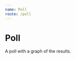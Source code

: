 ```yaml
---
name: Poll
route: /poll
---
```



# Poll

A poll with a graph of the results.

<Props of={Poll} />

<Playground>
    <Poll
      poll={[
        {
          choice: 'De Neve',
          votes: 10,
        },
        {
          choice: 'Covel',
          votes: 90,
        },
        {
          choice: 'Feast',
          votes: 30,
        },
        {
          choice: 'Bruin Plate',
          votes: 40,
        }
      ]}
      question={"There's a lot going on at UCLA. Tuition hikes, protests, and more fun things. That's why we're asking you this question. What's your favorite dining hall?"}
      hasVoted={false}
      legend={"Number of Students"}
    />
</Playground>
